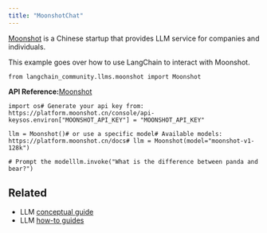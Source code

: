 ```yaml
---
title: "MoonshotChat"
---
```


[Moonshot](https://platform.moonshot.cn/) is a Chinese startup that provides LLM service for companies and individuals.

This example goes over how to use LangChain to interact with Moonshot.

```
from langchain_community.llms.moonshot import Moonshot
```

**API Reference:**[Moonshot](https://python.langchain.com/api_reference/community/llms/langchain_community.llms.moonshot.Moonshot.html)

```
import os# Generate your api key from: https://platform.moonshot.cn/console/api-keysos.environ["MOONSHOT_API_KEY"] = "MOONSHOT_API_KEY"
```

```
llm = Moonshot()# or use a specific model# Available models: https://platform.moonshot.cn/docs# llm = Moonshot(model="moonshot-v1-128k")
```

```
# Prompt the modelllm.invoke("What is the difference between panda and bear?")
```

## Related

* LLM [conceptual guide](/src/oss/concepts/text_llms)
* LLM [how-to guides](/src/oss/how_to/#llms)
